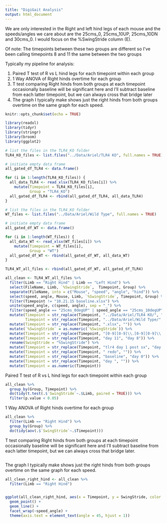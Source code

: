 ```yaml
---
title: "DigiGait Analysis"
output: html_document
---
```


We are only interested in the Right and left hind legs of each mouse and the speeds/angles we care about are the 25cms_0, 25cms_10UP, 25cms_10DN and 30cms_0. I would focus on the %SwingStride column (E). 

Of note: The timepoints between these two groups are different so I've been calling timepoints 8 and 11 the same between the two groups

Typically my pipeline for analysis:

1) Paired T test of R vs L hind legs for each timepoint within each group
2) 1 Way ANOVA of Right hinds overtime for each group
3) T test comparing Right hinds from both groups at each timepoint
occasionally baseline will be significant here and I'll subtract baseline from each latter timepoint, but we can always cross that bridge later
4) The graph I typically make shows just the right hinds from both groups overtime on the same graph for each speed.

```r
knitr::opts_chunk$set(echo = TRUE)
```

```r
library(readxl)
library(tidyr)
library(stringr)
library(broom)
library(ggplot2)
```


```r

# list the files in the TLR4_KO folder
TLR4_KO_files <- list.files("../Data/Ariel/TLR4 KO", full.names = TRUE)

# initiate empty data frame
all_gated_df_TLR4 <- data.frame()

for (i in 1:length(TLR4_KO_files)) {
  all_data_TLR4 <- read_xlsx(TLR4_KO_files[i]) %>%
    mutate(Timepoint = TLR4_KO_files[i],
           Group = "TLR4_KO") 
  all_gated_df_TLR4 <- rbind(all_gated_df_TLR4, all_data_TLR4)
}

# list the files in the TLR4_KO folder
WT_files <- list.files("../Data/Ariel/Wild Type", full.names = TRUE)

# initiate empty data frame
all_gated_df_WT <- data.frame()

for (i in 1:length(WT_files)) {
  all_data_WT <- read_xlsx(WT_files[i]) %>%
    mutate(Timepoint = WT_files[i],
           Group = "WT") 
  all_gated_df_WT <- rbind(all_gated_df_WT, all_data_WT)
}

TLR4_WT_all_files <- rbind(all_gated_df_WT, all_gated_df_TLR4)

all_clean <- TLR4_WT_all_files %>%
  filter(Limb == "Right Hind" | Limb == "Left Hind") %>%
  select(FileName, Limb, `%SwingStride`,  Timepoint, Group) %>%
  separate(FileName, into = c("Mouse", "speed", "angle", "hind")) %>%
  select(speed, angle, Mouse, Limb, `%SwingStride`, Timepoint, Group) %>%
  filter(Timepoint != "10.21.15 baseline.xlsx") %>%
  unite(speed_angle, c(speed, angle), sep = "_") %>%
  filter(speed_angle == "25cms_0degUP" | speed_angle == "25cms_10degUP" | speed_angle == "25cms_10degDN" | speed_angle == "30cms_0degUP") %>%
  mutate(Timepoint = str_replace(Timepoint, "../Data/Ariel/TLR4 KO/", ""),
         Timepoint = str_replace(Timepoint, "../Data/Ariel/Wild Type/", "")) %>%
  mutate(Timepoint = str_replace(Timepoint, ".xlsx", "")) %>%
  mutate(`%SwingStride` = as.numeric(`%SwingStride`)) %>%
  mutate(Timepoint = str_replace(Timepoint, "[0-9][0-9]\\.[0-9][0-9]\\.[0-9][0-9]\\s", "")) %>%
  mutate(Timepoint = str_replace(Timepoint, "day 11", "day 8")) %>%
  rename(SwingStride = "%SwingStride") %>%
  mutate(Timepoint = str_replace(Timepoint, "tlr4 day 1 post sx", "day 1")) %>%
  mutate(Timepoint = str_replace(Timepoint, " redo", "")) %>%
  mutate(Timepoint = str_replace(Timepoint, "baseline", "day 0")) %>%
  mutate(Timepoint = str_replace(Timepoint, "day ", "")) %>%
  mutate(Timepoint = as.numeric(Timepoint))

```

Paired T test of R vs L hind legs for each timepoint within each group
```r

all_clean %>%
  group_by(Group, Timepoint) %>%
  do(tidy(t.test(.$`SwingStride`~.$Limb, paired = TRUE))) %>%
  filter(p.value < 0.05)

```

1 Way ANOVA of Right hinds overtime for each group
```r
all_clean %>%
  filter(Limb == "Right Hind") %>%
  group_by(Group) %>%
  do(tidy(aov(.$`SwingStride`~.$Timepoint))) 
```

T test comparing Right hinds from both groups at each timepoint
occasionally baseline will be significant here and I'll subtract baseline from each latter timepoint, but we can always cross that bridge later.

```r

```


The graph I typically make shows just the right hinds from both groups overtime on the same graph for each speed.

```r
all_clean_right_hind <- all_clean %>%
  filter(Limb == "Right Hind")  


ggplot(all_clean_right_hind, aes(x = Timepoint, y = SwingStride, color = Group)) +
  geom_point() +
  geom_line() +
  facet_wrap(~speed_angle) +
  theme(axis.text = element_text(angle = 45, hjust = 1))
```

